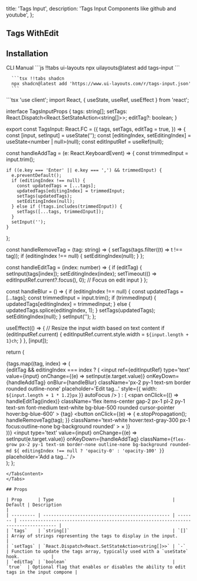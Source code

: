   title: 'Tags Input',
  description: 'Tags Input Components like github and youtube',
};

<ComponentCodePreview name='tags-input' isFitheight hasReTrigger />

## Tags WithEdit

<ComponentCodePreview name='tagsedit-false' isFitheight hasReTrigger />

## Installation

<Tabs defaultValue="cli">

<TabsList className='border-b w-full bg-transparent dark:bg-transparent justify-start dark:bg-zinc-900 h-11'>
  <TabsTrigger value='cli'>CLI</TabsTrigger>
  <TabsTrigger value='manual'>Manual</TabsTrigger>
</TabsList>

  <TabsContent value="cli">
   <CodeWithTabs>
      ```js !!tabs ui-layouts
      npx uilayouts@latest add tags-input
      ```

      ```tsx !!tabs shadcn
      npx shadcn@latest add 'https://www.ui-layouts.com/r/tags-input.json'
      ```

   </CodeWithTabs>
  </TabsContent>
  
  <TabsContent value="manual">
```tsx
'use client';
import React, { useState, useRef, useEffect } from 'react';

interface TagsInputProps {
  tags: string[];
  setTags: React.Dispatch<React.SetStateAction<string[]>>;
  editTag?: boolean;
}

export const TagsInput: React.FC<TagsInputProps> = ({
  tags,
  setTags,
  editTag = true,
}) => {
  const [input, setInput] = useState('');
  const [editingIndex, setEditingIndex] = useState<number | null>(null);
  const editInputRef = useRef<HTMLInputElement>(null);

  const handleAddTag = (e: React.KeyboardEvent<HTMLInputElement>) => {
    const trimmedInput = input.trim();

    if ((e.key === 'Enter' || e.key === ',') && trimmedInput) {
      e.preventDefault();
      if (editingIndex !== null) {
        const updatedTags = [...tags];
        updatedTags[editingIndex] = trimmedInput;
        setTags(updatedTags);
        setEditingIndex(null);
      } else if (!tags.includes(trimmedInput)) {
        setTags([...tags, trimmedInput]);
      }
      setInput('');
    }
  };

  const handleRemoveTag = (tag: string) => {
    setTags(tags.filter((t) => t !== tag));
    if (editingIndex !== null) {
      setEditingIndex(null);
    }
  };

  const handleEditTag = (index: number) => {
    if (editTag) {
      setInput(tags[index]);
      setEditingIndex(index);
      setTimeout(() => editInputRef.current?.focus(), 0); // Focus on edit input
    }
  };

  const handleBlur = () => {
    if (editingIndex !== null) {
      const updatedTags = [...tags];
      const trimmedInput = input.trim();
      if (trimmedInput) {
        updatedTags[editingIndex] = trimmedInput;
      } else {
        updatedTags.splice(editingIndex, 1);
      }
      setTags(updatedTags);
      setEditingIndex(null);
    }
    setInput('');
  };

  useEffect(() => {
    // Resize the input width based on text content
    if (editInputRef.current) {
      editInputRef.current.style.width = `${input.length + 1}ch`;
    }
  }, [input]);

  return (
    <div className='flex flex-wrap items-center gap-2 p-2 border-2 rounded-md focus-within:border-blue-500 bg-background'>
      {tags.map((tag, index) => (
        <div key={tag} className='relative'>
          {editTag && editingIndex === index ? (
            <input
              ref={editInputRef}
              type='text'
              value={input}
              onChange={(e) => setInput(e.target.value)}
              onKeyDown={handleAddTag}
              onBlur={handleBlur}
              className='px-2 py-1 text-sm border   rounded outline-none'
              placeholder='Edit tag...'
              style={{ width: `${input.length + 1 * 1.2}px` }}
              autoFocus
            />
          ) : (
            <span
              onClick={() => handleEditTag(index)}
              className='flex items-center gap-2 px-1 pl-2 py-1 text-sm font-medium text-white bg-blue-500 rounded cursor-pointer hover:bg-blue-600'
            >
              {tag}
              <button
                onClick={(e) => {
                  e.stopPropagation();
                  handleRemoveTag(tag);
                }}
                className='text-white hover:text-gray-300 px-1 focus:outline-none bg-background rounded'
              >
                &times;
              </button>
            </span>
          )}
        </div>
      ))}
      <input
        type='text'
        value={input}
        onChange={(e) => setInput(e.target.value)}
        onKeyDown={handleAddTag}
        className={`flex-grow px-2 py-1 text-sm border-none outline-none bg-background rounded-md ${
          editingIndex !== null ? 'opacity-0' : 'opacity-100'
        }`}
        placeholder='Add a tag...'
      />
    </div>
  );
};
```
</TabsContent>
</Tabs>

## Props

| Prop      | Type                                             | Default | Description                                                                          |
| --------- | ------------------------------------------------ | ------- | ------------------------------------------------------------------------------------ |
| `tags`    | `string[]`                                       | `[]`    | Array of strings representing the tags to display in the input.                      |
| `setTags` | `React.Dispatch<React.SetStateAction<string[]>>` | `-`     | Function to update the tags array, typically used with a `useState` hook.            |
| `editTag` | `boolean`                                        | `true`  | Optional flag that enables or disables the ability to edit tags in the input compone |
